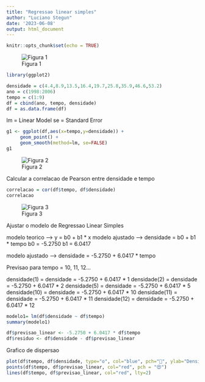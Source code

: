 ```yaml
---
title: "Regressao linear simples"
author: "Luciano Stegun"
date: '2023-06-08'
output: html_document
---
```


```r
knitr::opts_chunk$set(echo = TRUE)
```
![Figura 1](C:/Users/logonrmlocal/Documents/fiap-mba-dts/Statistics with R/Class 05/figura1_densidade_celular.png)

```r
library(ggplot2)
```

```r
densidade = c(4.4,8.9,13.5,16.4,19.7,25.8,35.9,46.6,53.2)
ano = c(1998:2006)
tempo = c(1:9)
df = cbind(ano, tempo, densidade)
df = as.data.frame(df)
```

lm = Linear Model
se = Standard Error
```r
g1 <- ggplot(df,aes(x=tempo,y=densidade)) +
     geom_point() +
     geom_smooth(method=lm, se=FALSE)
g1
```

![Figura 2](C:/Users/logonrmlocal/Documents/fiap-mba-dts/Statistics with R/Class 05/figura2_correlacao_Pearson.png)

Calcular a correlacao de Pearson entre densidade e tempo
```r
correlacao = cor(df$tempo, df$densidade)
correlacao
```

![Figura 3](C:/Users/logonrmlocal/Documents/fiap-mba-dts/Statistics with R/Class 05/figura3_regressao_linear_simples.png)

Ajustar o modelo de Regressao Linear Simples

modelo teorico --> y = b0 + b1 * x
modelo ajustado --> densidade = b0 + b1 * tempo
b0 = -5.2750
b1 = 6.0417

modelo ajustado --> densidade = -5.2750 + 6.0417 * tempo

Previsao para tempo = 10, 11, 12...

densidade(1) = densidade = -5.2750 + 6.0417 * 1
densidade(2) = densidade = -5.2750 + 6.0417 * 2
densidade(5) = densidade = -5.2750 + 6.0417 * 5
densidade(10) = densidade = -5.2750 + 6.0417 * 10
densidade(11) = densidade = -5.2750 + 6.0417 * 11
densidade(12) = densidade = -5.2750 + 6.0417 * 12

```r
modelo1= lm(df$densidade ~ df$tempo)
summary(modelo1)
```

```r
df$previsao_linear <- -5.2750 + 6.0417 * df$tempo
df$residuo <- df$densidade - df$previsao_linear
```

Grafico de dispersao

```r
plot(df$tempo, df$densidade, type="o", col="blue", pch="👀", ylab="Densidade", lty=1)
points(df$tempo, df$previsao_linear, col="red", pch = "😍")
lines(df$tempo, df$previsao_linear, col="red", lty=2)
```
